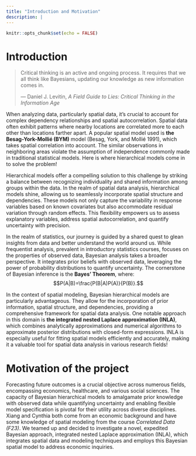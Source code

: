 ```yaml
---
title: "Introduction and Motivation"
description: |
---
```


```r
knitr::opts_chunk$set(echo = FALSE)
```

# Introduction

<blockquote>Critical thinking is an active and ongoing process. It requires that we all think like Bayesians, updating our knowledge as new information comes in.

<p style="text-align:right">

--- Daniel J. Levitin, <i>A Field Guide to Lies: Critical Thinking in the Information Age</i>

</p>

</blockquote>

When analyzing data, particularly spatial data, it's crucial to account for complex dependency relationships and spatial autocorrelation. Spatial data often exhibit patterns where nearby locations are correlated more to each other than locations farther apart. A popular spatial model used is **the Besag-York-Mollié (BYM)** model (Besag, York, and Mollié 1991), which takes spatial correlation into account. The similar observations in neighboring areas violate the assumption of independence commonly made in traditional statistical models. Here is where hierarchical models come in to solve the problem!

Hierarchical models offer a compelling solution to this challenge by striking a balance between recognizing individuality and shared information among groups within the data. In the realm of spatial data analysis, hierarchical models shine, allowing us to seamlessly incorporate spatial structure and dependencies. These models not only capture the variability in response variables based on known covariates but also accommodate residual variation through random effects. This flexibility empowers us to assess explanatory variables, address spatial autocorrelation, and quantify uncertainty with precision.

In the realm of statistics, our journey is guided by a shared quest to glean insights from data and better understand the world around us. While frequentist analysis, prevalent in introductory statistics courses, focuses on the properties of observed data, Bayesian analysis takes a broader perspective. It integrates prior beliefs with observed data, leveraging the power of probability distributions to quantify uncertainty. The cornerstone of Bayesian inference is the **Bayes' Theorem**, where: $$P(A|B)=\frac{P(B|A)P(A)}{P(B)}.$$

In the context of spatial modeling, Bayesian hierarchical models are particularly advantageous. They allow for the incorporation of prior information, spatial structure, and dependencies, providing a comprehensive framework for spatial data analysis. One notable approach in this domain is **the integrated nested Laplace approximation (INLA)**, which combines analytically approximations and numerical algorithms to approximate posterior distributions with closed-form expressions. INLA is especially useful for fitting spatial models efficiently and accurately, making it a valuable tool for spatial data analysis in various research fields!

# Motivation of the project

Forecasting future outcomes is a crucial objective across numerous fields, encompassing economics, healthcare, and various social sciences. The capacity of Bayesian hierarchical models to amalgamate prior knowledge with observed data while quantifying uncertainty and enabling flexible model specification is pivotal for their utility across diverse disciplines. Xiang and Cynthia both come from an economic background and have some knowledge of spatial modeling from the course *Correlated Data (F23)*. We teamed up and decided to investigate a novel, expedited Bayesian approach, integrated nested Laplace approximation (INLA), which integrates spatial data and modeling techniques and employs this Bayesian spatial model to address economic inquiries.
